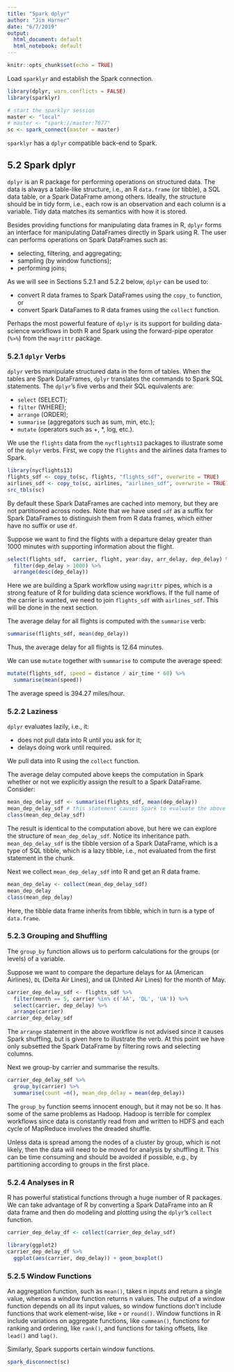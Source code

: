 ```yaml
---
title: "Spark dplyr"
author: "Jim Harner"
date: "6/7/2019"
output:
  html_document: default
  html_notebook: default
---
```


```r
knitr::opts_chunk$set(echo = TRUE)
```

Load `sparklyr` and establish the Spark connection.
```r
library(dplyr, warn.conflicts = FALSE)
library(sparklyr)

# start the sparklyr session
master <- "local"
# master <- "spark://master:7077"
sc <- spark_connect(master = master)
```
`sparklyr` has a `dplyr` compatible back-end to Spark.

## 5.2 Spark dplyr

`dplyr` is an R package for performing operations on structured data. The data is always a table-like structure, i.e., an R `data.frame` (or tibble), a SQL data table, or a Spark DataFrame among others. Ideally, the structure should be in tidy form, i.e., each row is an observation and each column is a variable. Tidy data matches its semantics with how it is stored.

Besides providing functions for manipulating data frames in R, `dplyr` forms an interface for manipulating DataFrames directly in Spark using R. The user can performs operations on Spark DataFrames such as:  

* selecting, filtering, and aggregating;  
* sampling (by window functions);  
* performing joins;  

As we will see in Sections 5.2.1 and 5.2.2 below, `dplyr` can be used to:  

* convert R data frames to Spark DataFrames using the `copy_to` function, or  
* convert Spark DataFames to R data frames using the `collect` function.

Perhaps the most powerful feature of `dplyr` is its support for building data-science workflows in both R and Spark using the forward-pipe operator (`%>%`) from the `magrittr` package.

### 5.2.1 `dplyr` Verbs

`dplyr` verbs manipulate structured data in the form of tables. When the tables are Spark DataFrames, `dplyr` translates the commands to Spark SQL statements. The `dplyr`'s five verbs and their SQL equivalents are:  

* `select` (SELECT);  
* `filter` (WHERE);  
* `arrange` (ORDER);  
* `summarise` (aggregators such as sum, min, etc.);  
* `mutate` (operators such as +, *, log, etc.).

We use the `flights` data from the `nycflights13` packages to illustrate some of the `dplyr` verbs. First, we copy the `flights` and the airlines data frames to Spark.
```r
library(nycflights13)
flights_sdf <- copy_to(sc, flights, "flights_sdf", overwrite = TRUE)
airlines_sdf <- copy_to(sc, airlines, "airlines_sdf", overwrite = TRUE)
src_tbls(sc)
```
By default these Spark DataFrames are cached into memory, but they are not partitioned across nodes. Note that we have used `sdf` as a suffix for Spark DataFrames to distinguish them from R data frames, which either have no suffix or use `df`.

Suppose we want to find the flights with a departure delay greater than 1000 minutes with supporting information about the flight.
```r
select(flights_sdf,  carrier, flight, year:day, arr_delay, dep_delay) %>%
  filter(dep_delay > 1000) %>%
  arrange(desc(dep_delay))
```
Here we are building a Spark workflow using `magrittr` pipes, which is a strong feature of R for building data science workflows. If the full name of the carrier is wanted, we need to join `flights_sdf` with `airlines_sdf`. This will be done in the next section.

The average delay for all flights is computed with the `summarise` verb:
```r
summarise(flights_sdf, mean(dep_delay))
```
Thus, the average delay for all flights is 12.64 minutes.

We can use `mutate` together with `summarise` to compute the average speed:
```r
mutate(flights_sdf, speed = distance / air_time * 60) %>%
  summarise(mean(speed))
```
The average speed is 394.27 miles/hour. 

### 5.2.2 Laziness

`dplyr` evaluates lazily, i.e., it:    

* does not pull data into R until you ask for it;  
* delays doing work until required.  

We pull data into R using the `collect` function. 

The average delay computed above keeps the computation in Spark whether or not we explicitly assign the result to a Spark DataFrame. Consider:
```r
mean_dep_delay_sdf <- summarise(flights_sdf, mean(dep_delay))
mean_dep_delay_sdf # this statement causes Spark to evaluate the above expression
class(mean_dep_delay_sdf)
```
The result is identical to the computation above, but here we can explore the structure of `mean_dep_delay_sdf`. Notice its inheritance path. `mean_dep_delay_sdf` is the tibble version of a Spark DataFrame, which is a type of SQL tibble, which is a lazy tibble, i.e., not evaluated from the first statement in the chunk.

Next we collect `mean_dep_delay_sdf` into R and get an R data frame.
```r
mean_dep_delay <- collect(mean_dep_delay_sdf)
mean_dep_delay
class(mean_dep_delay)
```
Here, the tibble data frame inherits from tibble, which in turn is a type of `data.frame`.

### 5.2.3 Grouping and Shuffling

The `group_by` function allows us to perform calculations for the groups (or levels) of a variable.

Suppose we want to compare the departure delays for `AA` (American Airlines), `DL` (Delta Air Lines), and `UA` (United Air Lines) for the month of May.
```r
carrier_dep_delay_sdf <- flights_sdf %>%
  filter(month == 5, carrier %in% c('AA', 'DL', 'UA')) %>%
  select(carrier, dep_delay) %>%
  arrange(carrier)
carrier_dep_delay_sdf
```
The `arrange` statement in the above workflow is not advised since it causes Spark shuffling, but is given here to illustrate the verb. At this point we have only subsetted the Spark DataFrame by filtering rows and selecting columns.

Next we group-by carrier and summarise the results.
```r
carrier_dep_delay_sdf %>%
  group_by(carrier) %>%
  summarise(count =n(), mean_dep_delay = mean(dep_delay))
```

The `group_by` function seems innocent enough, but it may not be so. It has some of the same problems as Hadoop. Hadoop is terrible for complex workflows since data is constantly read from and written to HDFS and each cycle of MapReduce involves the dreaded shuffle. 

Unless data is spread among the nodes of a cluster by group, which is not likely, then the data will need to be moved for analysis by shuffling it. This can be time consuming and should be avoided if possible, e.g., by partitioning according to groups in the first place.

### 5.2.4 Analyses in R

R has powerful statistical functions through a huge number of R packages. We can take advantage of R by converting a Spark DataFrame into an R data frame and then do modeling and plotting using the `dplyr`'s `collect` function.
```r
carrier_dep_delay_df <- collect(carrier_dep_delay_sdf)
```

```r
library(ggplot2)
carrier_dep_delay_df %>%
  ggplot(aes(carrier, dep_delay)) + geom_boxplot()
```

### 5.2.5 Window Functions

An aggregation function, such as `mean()`, takes n inputs and return a single value, whereas a window function returns n values. The output of a window function depends on all its input values, so window functions don’t include functions that work element-wise, like `+` or `round()`. Window functions in R include variations on aggregate functions, like `cummean()`, functions for ranking and ordering, like `rank()`, and functions for taking offsets, like `lead()` and `lag()`.

Similarly, Spark supports certain window functions.

```r
spark_disconnect(sc)
```